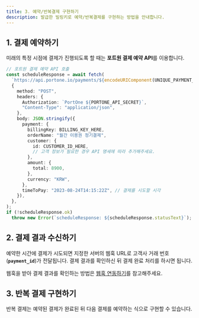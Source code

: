```yaml
---
title: 3. 예약/반복결제 구현하기
description: 발급한 빌링키로 예약/반복결제를 구현하는 방법을 안내합니다.
---
```


## 1. 결제 예약하기

미래의 특정 시점에 결제가 진행되도록 할 때는 **포트원 결제 예약 API**를 이용합니다.

```ts title="server-side"
// 포트원 결제 예약 API 호출
const scheduleResponse = await fetch(
  `https://api.portone.io/payments/${encodeURIComponent(UNIQUE_PAYMENT_ID)}/schedule`,
  {
    method: "POST",
    headers: {
      Authorization: `PortOne ${PORTONE_API_SECRET}`,
      "Content-Type": "application/json",
    },
    body: JSON.stringify({
      payment: {
        billingKey: BILLING_KEY_HERE,
        orderName: "월간 이용권 정기결제",
        customer: {
          id: CUSTOMER_ID_HERE,
          // 고객 정보가 필요한 경우 API 명세에 따라 추가해주세요.
        },
        amount: {
          total: 8900,
        },
        currency: "KRW",
      },
      timeToPay: "2023-08-24T14:15:22Z", // 결제를 시도할 시각
    }),
  },
);
if (!scheduleResponse.ok)
  throw new Error(`scheduleResponse: ${scheduleResponse.statusText}`);
```

## 2. 결제 결과 수신하기

예약한 시간에 결제가 시도되면 지정한 서버의 웹훅 URL로 고객사 거래 번호(**`payment_id`**)가
전달됩니다. 결제 결과를 확인하신 뒤 결제 완료 처리를 하시면 됩니다.

웹훅을 받아 결제 결과를 확인하는 방법은 [웹훅 연동하기](../webhook)를 참고해주세요.

## 3. 반복 결제 구현하기

반복 결제는 예약된 결제가 완료된 뒤 다음 결제를 예약하는 식으로 구현할 수 있습니다.
